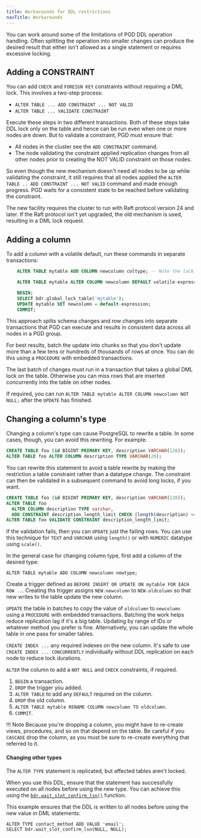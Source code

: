 ```yaml
---
title: Workarounds for DDL restrictions
navTitle: Workarounds
---
```


You can work around some of the limitations of PGD DDL operation handling.
Often splitting the operation into smaller changes can produce the desired
result that either isn't allowed as a single statement or requires excessive
locking.

## Adding a CONSTRAINT

You can add `CHECK` and `FOREIGN KEY` constraints without requiring a DML lock.
This involves a two-step process:

-   `ALTER TABLE ... ADD CONSTRAINT ... NOT VALID`
-   `ALTER TABLE ... VALIDATE CONSTRAINT`

Execute these steps in two different transactions. Both of these
steps take DDL lock only on the table and hence can be run even when one
or more nodes are down. But to validate a constraint, PGD must
ensure that:
-  All nodes in the cluster see the `ADD CONSTRAINT` command. 
-  The node validating the constraint applied replication changes from all other nodes prior to 
    creating the NOT VALID constraint on those nodes. 

So even though the new mechanism doesn't need all nodes
to be up while validating the constraint, it still requires that all
nodes applied the `ALTER TABLE .. ADD CONSTRAINT ... NOT VALID`
command and made enough progress. PGD waits for a consistent
state to be reached before validating the constraint.

The new facility requires the cluster to run with Raft protocol
version 24 and later. If the Raft protocol isn't yet upgraded, the old
mechanism is used, resulting in a DML lock request.

## Adding a column

To add a column with a volatile default, run these commands in
separate transactions:

```sql
    ALTER TABLE mytable ADD COLUMN newcolumn coltype; -- Note the lack of DEFAULT or NOT NULL

    ALTER TABLE mytable ALTER COLUMN newcolumn DEFAULT volatile-expression;

	BEGIN;
	SELECT bdr.global_lock_table('mytable');
    UPDATE mytable SET newcolumn = default-expression;
	COMMIT;
```

This approach splits schema changes and row changes into separate transactions that
PGD can execute and results in consistent data across all nodes in a
PGD group.

For best results, batch the update into chunks so that you don't update more than
a few tens or hundreds of thousands of rows at once. You can do this using
a `PROCEDURE` with embedded transactions.

The last batch of changes must run in a transaction that
takes a global DML lock on the table. Otherwise you can miss rows
that are inserted concurrently into the table on other nodes.

If required, you can run `ALTER TABLE mytable ALTER COLUMN newcolumn NOT NULL;` after the `UPDATE` has finished.

## Changing a column's type

Changing a column's type can cause PostgreSQL to rewrite a table. In some cases, though, you can avoid this rewriting.
For example:

```sql
CREATE TABLE foo (id BIGINT PRIMARY KEY, description VARCHAR(128));
ALTER TABLE foo ALTER COLUMN description TYPE VARCHAR(20);
```

You can rewrite this statement to avoid a table rewrite by making the
restriction a table constraint rather than a datatype change. The constraint can
then be validated in a subsequent command to avoid long locks, if you want.

```sql
CREATE TABLE foo (id BIGINT PRIMARY KEY, description VARCHAR(128));
ALTER TABLE foo
  ALTER COLUMN description TYPE varchar,
  ADD CONSTRAINT description_length_limit CHECK (length(description) <= 20) NOT VALID;
ALTER TABLE foo VALIDATE CONSTRAINT description_length_limit;
```

If the validation fails, then you can `UPDATE` just the failing rows.
You can use this technique for `TEXT` and `VARCHAR` using `length()` or with
`NUMERIC` datatype using `scale()`.

In the general case for changing column type, first add a column of the desired type:

```
ALTER TABLE mytable ADD COLUMN newcolumn newtype;
```

Create a trigger defined as `BEFORE INSERT OR UPDATE ON mytable FOR EACH ROW ..`.
Creating ths trigger assigns `NEW.newcolumn` to `NEW.oldcolumn` so that new writes to the
table update the new column.

`UPDATE` the table in batches to copy the value of `oldcolumn` to
`newcolumn` using a `PROCEDURE` with embedded transactions. Batching the work
helps reduce replication lag if it's a big table. Updating by range of
IDs or whatever method you prefer is fine. Alternatively, you can update the whole table in one pass for
smaller tables.

`CREATE INDEX ...` any required indexes on the new column. It's safe to
use `CREATE INDEX ... CONCURRENTLY` individually without DDL replication
on each node to reduce lock durations.

`ALTER` the column to add a `NOT NULL` and `CHECK` constraints, if required.

1. `BEGIN` a transaction.
1. `DROP` the trigger you added. 
1. `ALTER TABLE` to add any `DEFAULT` required on the column. 
1. `DROP` the old column.
1. `ALTER TABLE mytable RENAME COLUMN newcolumn TO oldcolumn`. 
1. `COMMIT`.

!!! Note 
    Because you're dropping a column, you might have to re-create views, procedures,
    and so on that depend on the table. Be careful if you `CASCADE` drop the column,
    as you must be sure to re-create everything that referred to it.

#### Changing other types

The `ALTER TYPE` statement is replicated, but affected tables aren't locked.

When you use this DDL, ensure that the statement has successfully
executed on all nodes before using the new type. You can achieve this using
the [`bdr.wait_slot_confirm_lsn()`](/pgd/5.6/reference/functions#bdrwait_slot_confirm_lsn) function.

This example ensures that the DDL is written to all nodes before using the new value
in DML statements:

```
ALTER TYPE contact_method ADD VALUE 'email';
SELECT bdr.wait_slot_confirm_lsn(NULL, NULL);
```
